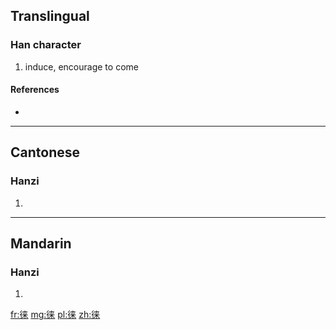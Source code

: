 {{also|徠}}
==Translingual==

===Han character===
{{Han char|rn=60|rad=彳|as=07|sn=10|four=|canj=竹人木廿 (HODT)}}

# induce, encourage to come

====References====
* {{Han ref|kx=0367.271|hdz=20824.050|uh=5F95|ud=24469}}

----

==Cantonese==

===Hanzi===
{{yue-hanzi|jyut=|y=loi4|tra=徠}}

# {{defn|lang=yue|sort=彳07}}

----

==Mandarin==

===Hanzi===
{{cmn-hanzi|tra=徠|pin=[[lái]] ([[lai2]])|wg=lai<sup>2</sup>}}

# {{defn|lang=cmn|sort=彳07}}

[[fr:徕]]
[[mg:徕]]
[[pl:徕]]
[[zh:徕]]